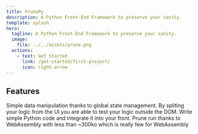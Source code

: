 ```yaml
---
title: PrunePy
description: A Python Front-End Framework to preserve your sanity.
template: splash
hero:
  tagline: A Python Front-End Framework to preserve your sanity.
  image:
    file: ../../assets/prune.png
  actions:
    - text: Get Started
      link: /get-started/first-project/
      icon: right-arrow
---
```



## Features

<CardGrid stagger>
	<Card title="Global State Management" icon="seti:db">
		Simple data manipulation thanks to global state management.
	</Card>
	<Card title="Testable Logic" icon="seti:lock">
		By spliting your logic from the UI you are able to test your logic outside the DOM.
	</Card>
	<Card title="Simple OOP with Python" icon="seti:python">
		Write simple Python code and integrate it into your front.
	</Card>
	<Card title="Light WASM" icon="seti:wasm">
		Prune run thanks to WebAssembly with less than ~300ko which is really few for WebAssembly
	</Card>
</CardGrid>
